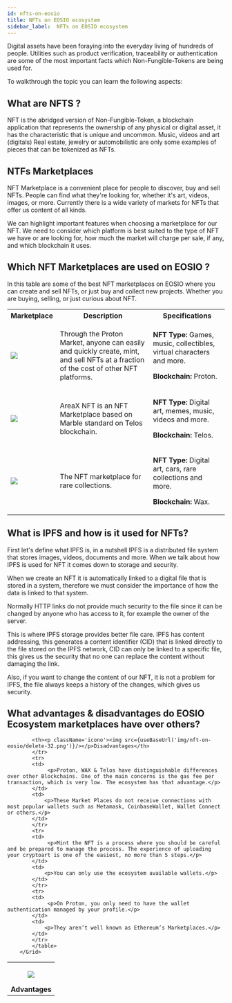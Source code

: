 ```yaml
---
id: nfts-on-eosio
title: NFTs on EOSIO ecosystem
sidebar_label:  NFTs on EOSIO ecosystem
---
```



Digital assets have been foraying into the everyday living of hundreds of people. Utilities such as product verification, traceability or authentication are some of the most important facts which Non-Fungible-Tokens are being used for. 

To walkthrough the topic you can learn the following aspects:

## What are NFTS ?

NFT is the abridged version of Non-Fungible-Token, a blockchain application that represents the ownership of any physical or digital asset, it has the characteristic that is unique and uncommon. Music, videos and art (digitals) Real estate, jewelry or automobilistic are only some examples of pieces that can be tokenized as NFTs. 

## NTFs Marketplaces

NFT Marketplace is a convenient place for people to discover, buy and sell NFTs. People can find what they're looking for, whether it's art, videos, images, or more.
Currently there is a wide variety of markets for NFTs that offer us content of all kinds. 

We can highlight important features when choosing a marketplace for our NFT.
We need to consider which platform is best suited to the type of NFT we have or are looking for, how much the market will charge per sale, if any, and which blockchain it uses.

## Which NFT Marketplaces are used on EOSIO ?

In this table are some of the best NFT marketplaces on EOSIO where you can create and sell NFTs, or just buy and collect new projects. Whether you are buying, selling, or just curious about NFT.

<Grid className='table-nft-marketplaces'>
			<table>
			<tr>
			<th>Marketplace</th>
			<th>Description</th>
			<th>Specifications</th>
			</tr>
			<tr>
			<td>
				<a href="https://www.protonmarket.com/">
					<img src="https://www.protonmarket.com/beta-logo.svg"/>
				</a>
			</td>
			<td>
                <p>Through the Proton Market, anyone can easily and quickly create, mint, and sell NFTs at a fraction of the cost of other NFT platforms.</p>
            </td>
			<td>
                <p><strong>NFT Type:</strong> Games, music, collectibles, virtual characters and more.</p>
                <p><strong>Blockchain:</strong> Proton.</p>
            </td>
			</tr>
            <tr>
			<td>
				<a href="https://areaxnft.com/">
					<img src="https://areaxnft.com/img/areax%20logo%20light.68b6831b.svg"/>
				</a>
			</td>
			<td>
                <p>AreaX NFT is an NFT Marketplace based on Marble standard on Telos blockchain.</p>
            </td>
			<td>
                <p><strong>NFT Type:</strong> Digital art, memes, music, videos and more.</p>
                <p><strong>Blockchain:</strong> Telos.</p>
            </td>
			</tr>
             <tr>
			<td>
				<a href="https://wax.atomichub.io/">
					<img className='atomicHubLogo' src="https://wax.atomichub.io/images/logos/atomichub.svg"/>
				</a>
			</td>
			<td>
                <p>The NFT marketplace for rare collections.</p>
            </td>
			<td>
                <p><strong>NFT Type:</strong> Digital art, cars, rare collections and more.</p>
                <p><strong>Blockchain:</strong> Wax.</p>
            </td>
			</tr>
			</table>
		</Grid>

## What is IPFS and how is it used for NFTs?

First let's define what IPFS is, in a nutshell IPFS is a distributed file system that stores images, videos, documents and more. When we talk about how IPFS is used for NFT it comes down to storage and security.

When we create an NFT it is automatically linked to a digital file that is stored in a system, therefore we must consider the importance of how the data is linked to that system.

Normally HTTP links do not provide much security to the file since it can be changed by anyone who has access to it, for example the owner of the server.

This is where IPFS storage provides better file care. IPFS has content addressing, this generates a content identifier (CID) that is linked directly to the file stored on the IPFS network, CID can only be linked to a specific file, this gives us the security that no one can replace the content without damaging the link.

Also, if you want to change the content of our NFT, it is not a problem for IPFS, the file always keeps a history of the changes, which gives us security.

## What advantages & disadvantages do EOSIO Ecosystem marketplaces have over others?


<Grid className='table-nft-marketplaces'>
			<table>
			<tr>
			<th><p className='icono'><img src={useBaseUrl('img/nft-on-eosio/check-32.png')}/></p>Advantages </th>
            
			<th><p className='icono'><img src={useBaseUrl('img/nft-on-eosio/delete-32.png')}/></p>Disadvantages</th>
			</tr>
            <tr>
			<td>
				 <p>Proton, WAX & Telos have distinguishable differences over other Blockchains. One of the main concerns is the gas fee per transaction, which is very low. The ecosystem has that advantage.</p>
			</td>
			<td>
                <p>These Market Places do not receive connections with most popular wallets such as Metamask, CoinbaseWallet, Wallet Connect or others.</p>
            </td>
			</tr>
			<tr>
			<td>
				 <p>Mint the NFT is a process where you should be careful and be prepared to manage the process. The experience of uploading your cryptoart is one of the easiest, no more than 5 steps.</p>
			</td>
			<td>
                <p>You can only use the ecosystem available wallets.</p>
            </td>
			</tr>
            <tr>
			<td>
				 <p>On Proton, you only need to have the wallet authentication managed by your profile.</p>
			</td>
			<td>
                <p>They aren’t well known as Ethereum’s Marketplaces.</p>
            </td>
			</tr>
			</table>
		</Grid>